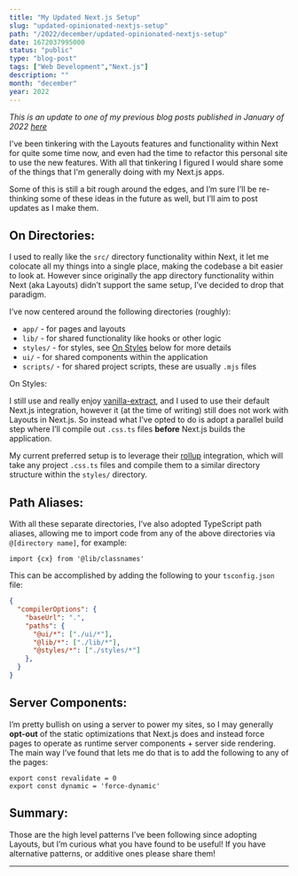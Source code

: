 ```yaml
---
title: "My Updated Next.js Setup"
slug: "updated-opinionated-nextjs-setup"
path: "/2022/december/updated-opinionated-nextjs-setup"
date: 1672037995000
status: "public"
type: "blog-post"
tags: ["Web Development","Next.js"]
description: ""
month: "december"
year: 2022
---
```



_This is an update to one of my previous blog posts published in January of 2022 [here](/blog/2022/january/my-opinionated-nextjs-setup)_

I've been tinkering with the Layouts features and functionality within Next for quite some time now, and even had the time to refactor this personal site to use the new features. With all that tinkering I figured I would share some of the things that I'm generally doing with my Next.js apps. 

Some of this is still a bit rough around the edges, and I’m sure I’ll be re-thinking some of these ideas in the future as well, but I’ll aim to post updates as I make them.

## On Directories:

I used to really like the `src/` directory functionality within Next, it let me colocate all my things into a single place, making the codebase a bit easier to look at. However since originally the app directory functionality within Next (aka Layouts) didn’t support the same setup, I’ve decided to drop that paradigm.

I’ve now centered around the following directories (roughly):

- `app/` - for pages and layouts
- `lib/` - for shared functionality like hooks or other logic
- `styles/` - for styles, see [On Styles](#on-styles) below for more details
- `ui/` - for shared components within the application
- `scripts/` - for shared project scripts, these are usually `.mjs` files

<Heading level={2} id="on-styles">On Styles:</Heading>

I still use and really enjoy [vanilla-extract]([https://vanilla-extract.style/](https://vanilla-extract.style/)), and I used to use their default Next.js integration, however it (at the time of writing) still does not work with Layouts in Next.js. So instead what I’ve opted to do is adopt a parallel build step where I’ll compile out `.css.ts` files **before** Next.js builds the application.

My current preferred setup is to leverage their [rollup]([https://vanilla-extract.style/documentation/integrations/rollup/](https://vanilla-extract.style/documentation/integrations/rollup/)) integration, which will take any project `.css.ts` files and compile them to a similar directory structure within the `styles/` directory.

## Path Aliases:

With all these separate directories, I’ve also adopted TypeScript path aliases, allowing me to import code from any of the above directories via `@[directory name]`, for example:

```tsx
import {cx} from '@lib/classnames'
```

This can be accomplished by adding the following to your `tsconfig.json` file:

```json
{
  "compilerOptions": {
    "baseUrl": ".",
    "paths": {
      "@ui/*": ["./ui/*"],
      "@lib/*": ["./lib/*"],
      "@styles/*": ["./styles/*"]
    },
  }
}
```

## Server Components:

I’m pretty bullish on using a server to power my sites, so I may generally **opt-out** of the static optimizations that Next.js does and instead force pages to operate as runtime server components + server side rendering. The main way I’ve found that lets me do that is to add the following to any of the pages:

```tsx
export const revalidate = 0
export const dynamic = 'force-dynamic'
```

## Summary:

Those are the high level patterns I’ve been following since adopting Layouts, but I’m curious what you have found to be useful! If you have alternative patterns, or additive ones please share them!

<Spacer />

---

<Spacer />

